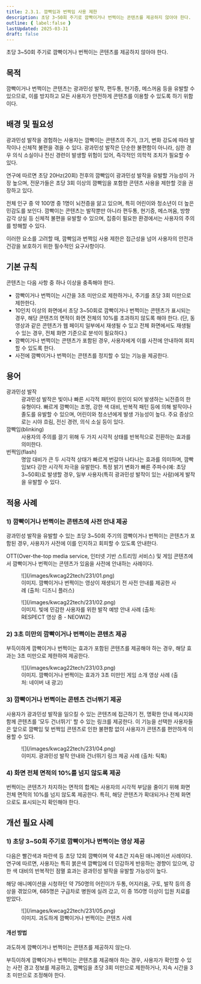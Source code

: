 ```yaml
---
title: 2.3.1. 깜빡임과 번쩍임 사용 제한
description: 초당 3~50회 주기로 깜빡이거나 번쩍이는 콘텐츠를 제공하지 않아야 한다.
outline: { label:false }
lastUpdated: 2025-03-31
draft: false
---
```


<Aside title="검사 항목">
초당 3~50회 주기로 깜빡이거나 번쩍이는 콘텐츠를 제공하지 않아야 한다.
</Aside>

## 목적
깜빡이거나 번쩍이는 콘텐츠는 광과민성 발작, 편두통, 현기증, 메스꺼움 등을 유발할 수 있으므로, 이를 방지하고 모든 사용자가 안전하게 콘텐츠를 이용할 수 있도록 하기 위함이다.

##	배경 및 필요성
광과민성 발작을 경험하는 사용자는 깜빡이는 콘텐츠의 주기, 크기, 변화 강도에 따라 발작이나 신체적 불편을 겪을 수 있다. 광과민성 발작은 단순한 불편함이 아니라, 심한 경우 의식 소실이나 전신 경련이 발생할 위험이 있어, 즉각적인 의학적 조치가 필요할 수 있다.

연구에 따르면 초당 20Hz(20회) 전후의 깜빡임이 광과민성 발작을 유발할 가능성이 가장 높으며, 전문가들은 초당 3회 이상의 깜빡임을 포함한 콘텐츠 사용을 제한할 것을 권장하고 있다.

전체 인구 중 약 100명 중 1명이 뇌전증을 앓고 있으며, 특히 어린이와 청소년이 더 높은 민감도를 보인다. 깜빡이는 콘텐츠는 발작뿐만 아니라 편두통, 현기증, 메스꺼움, 방향 감각 상실 등 신체적 불편을 유발할 수 있으며, 집중이 필요한 환경에서는 사용자의 주의를 방해할 수 있다.

이러한 요소를 고려할 때, 깜빡임과 번쩍임 사용 제한은 접근성을 넘어 사용자의 안전과 건강을 보호하기 위한 필수적인 요구사항이다.

##	기본 규칙
콘텐츠는 다음 사항 중 하나 이상을 충족해야 한다.
- 깜빡이거나 번쩍이는 시간을 3초 미만으로 제한하거나, 주기를 초당 3회 미만으로 제한한다.
- 10인치 이상의 화면에서 초당 3~50회로 깜빡이거나 번쩍이는 콘텐츠가 표시되는 경우, 해당 콘텐츠의 면적이 화면 전체의 10%를 초과하지 않도록 해야 한다. (단, 동영상과 같은 콘텐츠가 웹 페이지 일부에서 재생될 수 있고 전체 화면에서도 재생될 수 있는 경우, 전체 화면 기준으로 분석이 필요하다.)
- 깜빡이거나 번쩍이는 콘텐츠가 포함된 경우, 사용자에게 이를 사전에 안내하여 회피할 수 있도록 한다.
- 사전에 깜빡이거나 번쩍이는 콘텐츠를 정지할 수 있는 기능을 제공한다.

## 용어
<dl>
	<dt>광과민성 발작</dt>
	<dd>광과민성 발작은 빛이나 빠른 시각적 패턴이 원인이 되어 발생하는 뇌전증의 한 유형이다. 빠르게 깜빡이는 조명, 강한 색 대비, 반복적 패턴 등에 의해 발작이나 졸도를 유발할 수 있으며, 어린이와 청소년에게 발생 가능성이 높다. 주요 증상으로는 시야 흐림, 전신 경련, 의식 소실 등이 있다.</dd>
	<dt>깜빡임(<span lang="en">blinking</span>)</dt>
	<dd>사용자의 주의를 끌기 위해 두 가지 시각적 상태를 반복적으로 전환하는 효과를 의미한다.</dd>
	<dt>번쩍임(<span lang="en">flash</span>)</dt>
	<dd>명암 대비가 큰 두 시각적 상태가 빠르게 번갈아 나타나는 효과를 의미하며, 깜빡임보다 강한 시각적 자극을 유발한다. 특정 밝기 변화가 빠른 주파수(예: 초당 3~50회)로 발생할 경우, 일부 사용자(특히 광과민성 발작이 있는 사람)에게 발작을 유발할 수 있다.</dd>
</dl>

## 적용 사례
### 1)	깜빡이거나 번쩍이는 콘텐츠에 사전 안내 제공
광과민성 발작을 유발할 수 있는 초당 3~50회 주기의 깜빡이거나 번쩍이는 콘텐츠가 포함된 경우, 사용자가 사전에 이를 인지하고 회피할 수 있도록 안내한다.

OTT(<span lang="en">Over-the-top media service</span>, 인터넷 기반 스트리밍 서비스) 및 게임 콘텐츠에서 깜빡이거나 번쩍이는 콘텐츠가 있음을 사전에 안내하는 사례이다.

<figure>
	![](/images/kwcag22tech/231/01.png)
	<figcaption>이미지. 깜빡이거나 번쩍이는 영상이 재생되기 전 사전 안내를 제공한 사례 (출처: 디즈니 플러스)</figcaption>
</figure>

<figure>
	![](/images/kwcag22tech/231/02.png)
	<figcaption>이미지. 빛에 민감한 사용자를 위한 발작 예방 안내 사례 (출처: RESPECT 영상 중 - NEOWIZ)</figcaption>
</figure>

### 2)	3초 미만의 깜빡이거나 번쩍이는 콘텐츠 제공
부득이하게 깜빡이거나 번쩍이는 효과가 포함된 콘텐츠를 제공해야 하는 경우, 해당 효과는 3초 미만으로 제한하여 제공한다.

<figure>
	![](/images/kwcag22tech/231/03.png)
	<figcaption>이미지. 깜빡이거나 번쩍이는 효과가 3초 미만인 게임 소개 영상 사례 (출처: 네이버 내 광고)</figcaption>
</figure>

### 3)	깜빡이거나 번쩍이는 콘텐츠 건너뛰기 제공
사용자가 광과민성 발작을 일으킬 수 있는 콘텐츠에 접근하기 전, 명확한 안내 메시지와 함께 콘텐츠를 '모두 건너뛰기' 할 수 있는 링크를 제공한다. 이 기능을 선택한 사용자들은 앞으로 깜빡임 및 번쩍임 콘텐츠로 인한 불편함 없이 사용자가 콘텐츠를 편안하게 이용할 수 있다.

<figure>
	![](/images/kwcag22tech/231/04.png)
	<figcaption>이미지. 광과민성 발작 안내와 건너뛰기 링크 제공 사례 (출처: 틱톡)</figcaption>
</figure>

### 4)	화면 전체 면적의 10%를 넘지 않도록 제공
번쩍이는 콘텐츠가 차지하는 면적의 합계는 사용자의 시각적 부담을 줄이기 위해 화면 전체 면적의 10%를 넘지 않도록 제공한다. 특히, 해당 콘텐츠가 확대되거나 전체 화면으로도 표시되는지 확인해야 한다.

## 개선 필요 사례
### 1)	초당 3~50회 주기로 깜빡이거나 번쩍이는 영상 제공
다음은 빨간색과 파란색 등 초당 12회 깜빡이며 약 4초간 지속된 애니메이션 사례이다. 연구에 따르면, 사용자는 특히 붉은색 깜빡임에 더 민감하게 반응하는 경향이 있으며, 강한 색 대비의 반복적인 점멸 효과는 광과민성 발작을 유발할 가능성이 높다.

해당 애니메이션을 시청하던 약 750명의 어린이가 두통, 어지러움, 구토, 발작 등의 증상을 겪었으며, 685명은 구급차로 병원에 실려 갔고, 이 중 150명 이상이 입원 치료를 받았다.

<figure>
	![](/images/kwcag22tech/231/05.png)
	<figcaption>이미지. 과도하게 깜빡이거나 번쩍이는 콘텐츠 사례</figcaption>
</figure>

#### 개선 방법
과도하게 깜빡이거나 번쩍이는 콘텐츠를 제공하지 않는다.

부득이하게 깜빡이거나 번쩍이는 콘텐츠를 제공해야 하는 경우, 사용자가 확인할 수 있는 사전 경고 정보를 제공하고, 깜빡임을 초당 3회 미만으로 제한하거나, 지속 시간을 3초 미만으로 조정해야 한다.
